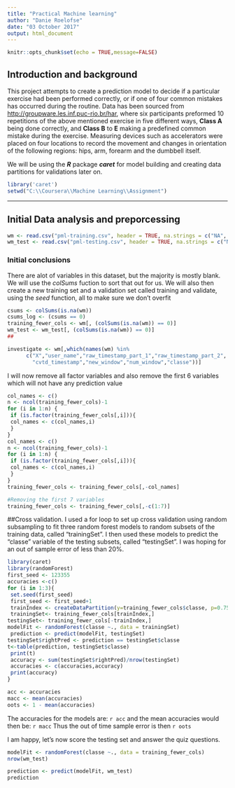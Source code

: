 ---
title: "Practical Machine learning"
author: "Danie Roelofse"
date: "03 October 2017"
output: html_document
---

```{r setup, include=FALSE}
knitr::opts_chunk$set(echo = TRUE,message=FALSE)
```

## Introduction and background
This project attempts to create a prediction model to decide if a particular exercise had been performed correctly, or if one of four common mistakes has occurred during the routine. Data has been sourced from [http://groupware.les.inf.puc-rio.br/har](http://groupware.les.inf.puc-rio.br/har), where six participants preformed 10 repetitions of the above mentioned exercise in five different ways, __Class A__ being done correctly, and __Class B__ to __E__ making a predefined common mistake during the exercise. Measuring devices such as accelerators were placed on four locations to record the movement and changes in orientation of the following regions: hips, arm, forearm and the dumbbell itself.

We will be using the *__R__* package *__caret__* for model building and creating data partitions for validations later on.


```{r, include = TRUE}
library('caret')
setwd("C:\\Coursera\\Machine Learning\\Assignment")

```
***
## Initial Data analysis and preporcessing

```{r , include=TRUE}
wm <- read.csv("pml-training.csv", header = TRUE, na.strings = c("NA", ""))
wm_test <- read.csv("pml-testing.csv", header = TRUE, na.strings = c("NA", ""))
```

### Initial conclusions
There are alot of variables in this dataset, but the majority is mostly blank. We will use the _colSums_ fuction to sort that out for us. We will also then create a new training set and a validation set called training and validate, using the _seed_ function, all to make sure we don't overfit
```{r ,include=TRUE}
csums <- colSums(is.na(wm))
csums_log <- (csums == 0)
training_fewer_cols <- wm[, (colSums(is.na(wm)) == 0)]
wm_test <- wm_test[, (colSums(is.na(wm)) == 0)]
##

investigate <- wm[,which(names(wm) %in%
      c("X","user_name","raw_timestamp_part_1","raw_timestamp_part_2",
        "cvtd_timestamp","new_window","num_window","classe"))]
```

I will now remove all factor variables and also remove the first 6 variables which will not have any prediction value
```{r,include=TRUE}
col_names <- c()
n <- ncol(training_fewer_cols)-1
for (i in 1:n) {
 if (is.factor(training_fewer_cols[,i])){
 col_names <- c(col_names,i)
 }
}
col_names <- c()
n <- ncol(training_fewer_cols)-1
for (i in 1:n) {
 if (is.factor(training_fewer_cols[,i])){
 col_names <- c(col_names,i)
 }
}
training_fewer_cols <- training_fewer_cols[,-col_names]

#Removing the first 7 variables
training_fewer_cols <- training_fewer_cols[,-c(1:7)]

```
##Cross validation.
I used a for loop to set up cross validation using random subsampling to fit three random forest models to random subsets of the training data, called "trainingSet". I then used these models to predict the "classe" variable of the testing subsets, called "testingSet". I was hoping for an out of sample error of less than 20%.

```{r, include=TRUE}
library(caret)
library(randomForest)
first_seed <- 123355
accuracies <-c()
for (i in 1:3){
 set.seed(first_seed)
 first_seed <- first_seed+1
 trainIndex <- createDataPartition(y=training_fewer_cols$classe, p=0.75, list=FALSE)
 trainingSet<- training_fewer_cols[trainIndex,]
testingSet<- training_fewer_cols[-trainIndex,]
modelFit <- randomForest(classe ~., data = trainingSet)
 prediction <- predict(modelFit, testingSet)
testingSet$rightPred <- prediction == testingSet$classe
t<-table(prediction, testingSet$classe)
 print(t)
 accuracy <- sum(testingSet$rightPred)/nrow(testingSet)
 accuracies <- c(accuracies,accuracy)
 print(accuracy)
}
```
```{r, include= FALSE}
acc <- accuracies
macc <- mean(accuracies)
oots <- 1 - mean(accuracies)
```

The accuracies for the models are: 
`r acc `
and the mean accuracies would then be: 
`r macc `
Thus the out of time sample error is then 
`r oots`

I am happy, let's now score the testing set and answer the quiz questions.
```{r, include=TRUE}

modelFit <- randomForest(classe ~., data = training_fewer_cols)
nrow(wm_test)

prediction <- predict(modelFit, wm_test)
prediction

```


